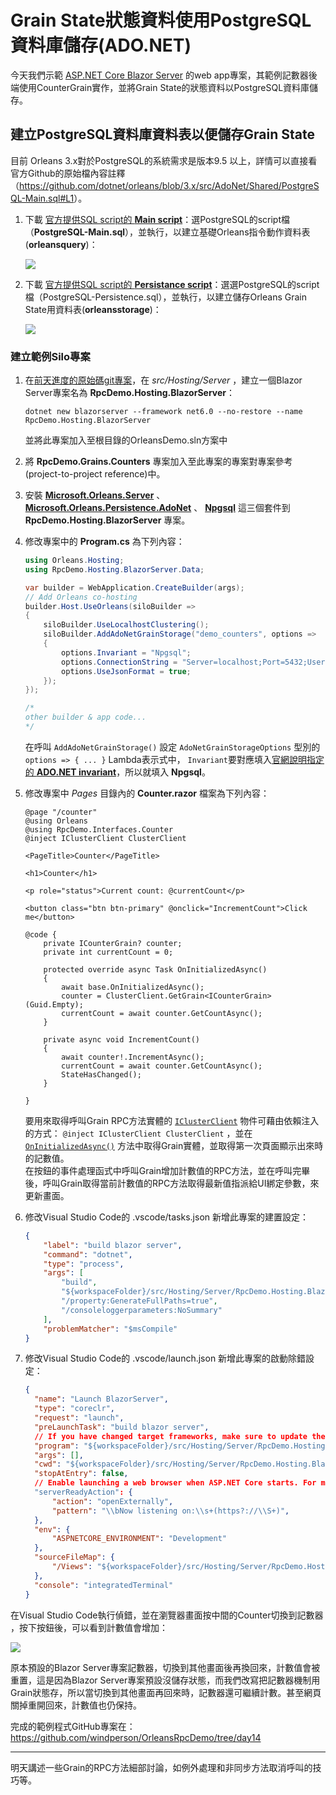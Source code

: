 # Grain State狀態資料使用PostgreSQL資料庫儲存(ADO.NET)

今天我們示範 [ASP.NET Core Blazor Server](https://learn.microsoft.com/en-us/aspnet/core/blazor#blazor-server) 的web app專案，其範例記數器後端使用CounterGrain實作，並將Grain State的狀態資料以PostgreSQL資料庫儲存。

## 建立PostgreSQL資料庫資料表以便儲存Grain State

目前 Orleans 3.x對於PostgreSQL的系統需求是版本9.5 以上，詳情可以直接看官方Github的原始檔內容註釋（<https://github.com/dotnet/orleans/blob/3.x/src/AdoNet/Shared/PostgreSQL-Main.sql#L1>）。

1. 下載 [官方提供SQL script的 **Main script**](https://learn.microsoft.com/dotnet/orleans/host/configuration-guide/adonet-configuration#main-scripts)：選PostgreSQL的script檔（**PostgreSQL-Main.sql**），並執行，以建立基礎Orleans指令動作資料表(**orleansquery**)：
    
    ![](./pgAdmin_run_main_script.png)
2. 下載 [官方提供SQL script的 **Persistance script**](https://learn.microsoft.com/dotnet/orleans/host/configuration-guide/adonet-configuration#persistence)：選選PostgreSQL的script檔（PostgreSQL-Persistence.sql），並執行，以建立儲存Orleans Grain State用資料表(**orleansstorage**)：
    
    ![](./pgAdmin_create_persistence_table_script.png)

### 建立範例Silo專案

1. 在[前天進度的原始碼git專案](https://github.com/windperson/OrleansRpcDemo/tree/day11)，在 *src/Hosting/Server* ，建立一個Blazor Server專案名為 **RpcDemo.Hosting.BlazorServer**：
    
    ```shell
    dotnet new blazorserver --framework net6.0 --no-restore --name RpcDemo.Hosting.BlazorServer
    ```
    並將此專案加入至根目錄的OrleansDemo.sln方案中
2. 將 **RpcDemo.Grains.Counters** 專案加入至此專案的專案對專案參考(project-to-project reference)中。
3. 安裝 [**Microsoft.Orleans.Server**](https://www.nuget.org/packages/Microsoft.Orleans.Server) 、 [**Microsoft.Orleans.Persistence.AdoNet**](https://www.nuget.org/packages/Microsoft.Orleans.Persistence.AdoNet) 、 [**Npgsql**](https://www.nuget.org/packages/Npgsql) 這三個套件到 **RpcDemo.Hosting.BlazorServer** 專案。
4. 修改專案中的 **Program.cs** 為下列內容：
    
    ```csharp
    using Orleans.Hosting;
    using RpcDemo.Hosting.BlazorServer.Data;

    var builder = WebApplication.CreateBuilder(args);
    // Add Orleans co-hosting
    builder.Host.UseOrleans(siloBuilder =>
    {
        siloBuilder.UseLocalhostClustering();
        siloBuilder.AddAdoNetGrainStorage("demo_counters", options =>
        {
            options.Invariant = "Npgsql";
            options.ConnectionString = "Server=localhost;Port=5432;Username=dev;Password=P@ss1234;Database=OrleansDemo;";
            options.UseJsonFormat = true;
        });
    });

    /*
    other builder & app code...
    */

    ```
    在呼叫 `AddAdoNetGrainStorage()` 設定 `AdoNetGrainStorageOptions` 型別的 `options => { ... }` Lambda表示式中， `Invariant`要對應填入[官網說明指定的 **ADO.NET invariant** ](https://learn.microsoft.com/dotnet/orleans/host/configuration-guide/adonet-configuration#persistence)，所以就填入 **Npgsql**。

5. 修改專案中 *Pages* 目錄內的 **Counter.razor** 檔案為下列內容：
    
    ```razor
    @page "/counter"
    @using Orleans
    @using RpcDemo.Interfaces.Counter
    @inject IClusterClient ClusterClient

    <PageTitle>Counter</PageTitle>

    <h1>Counter</h1>

    <p role="status">Current count: @currentCount</p>

    <button class="btn btn-primary" @onclick="IncrementCount">Click me</button>

    @code {
        private ICounterGrain? counter;
        private int currentCount = 0;

        protected override async Task OnInitializedAsync()
        {
            await base.OnInitializedAsync();
            counter = ClusterClient.GetGrain<ICounterGrain>(Guid.Empty);
            currentCount = await counter.GetCountAsync();
        }

        private async void IncrementCount()
        {
            await counter!.IncrementAsync();
            currentCount = await counter.GetCountAsync();
            StateHasChanged();
        }

    }
    ```
    要用來取得呼叫Grain RPC方法實體的 [`IClusterClient`](https://learn.microsoft.com/dotnet/api/orleans.iclusterclient) 物件可藉由依賴注入的方式： `@inject IClusterClient ClusterClient` ，並在 [`OnInitializedAsync()`](https://learn.microsoft.com/dotnet/api/microsoft.aspnetcore.components.componentbase.oninitializedasync) 方法中取得Grain實體，並取得第一次頁面顯示出來時的記數值。  
    在按鈕的事件處理函式中呼叫Grain增加計數值的RPC方法，並在呼叫完畢後，呼叫Grain取得當前計數值的RPC方法取得最新值指派給UI綁定參數，來更新畫面。
6. 修改Visual Studio Code的 .vscode/tasks.json 新增此專案的建置設定：

    ```json
    {
        "label": "build blazor server",
        "command": "dotnet",
        "type": "process",
        "args": [
            "build",
            "${workspaceFolder}/src/Hosting/Server/RpcDemo.Hosting.BlazorServer/RpcDemo.Hosting.BlazorServer.csproj",
            "/property:GenerateFullPaths=true",
            "/consoleloggerparameters:NoSummary"
        ],
        "problemMatcher": "$msCompile"
    }
    ```
7. 修改Visual Studio Code的 .vscode/launch.json 新增此專案的啟動除錯設定：
    
    ```json
    {
      "name": "Launch BlazorServer",
      "type": "coreclr",
      "request": "launch",
      "preLaunchTask": "build blazor server",
      // If you have changed target frameworks, make sure to update the program path.
      "program": "${workspaceFolder}/src/Hosting/Server/RpcDemo.Hosting.BlazorServer/bin/Debug/net6.0/RpcDemo.Hosting.BlazorServer.dll",
      "args": [],
      "cwd": "${workspaceFolder}/src/Hosting/Server/RpcDemo.Hosting.BlazorServer",
      "stopAtEntry": false,
      // Enable launching a web browser when ASP.NET Core starts. For more information: https://aka.ms/VSCode-CS-LaunchJson-WebBrowser
      "serverReadyAction": {
          "action": "openExternally",
          "pattern": "\\bNow listening on:\\s+(https?://\\S+)",
      },
      "env": {
          "ASPNETCORE_ENVIRONMENT": "Development"
      },
      "sourceFileMap": {
          "/Views": "${workspaceFolder}/src/Hosting/Server/RpcDemo.Hosting.BlazorServer/Views"
      },
      "console": "integratedTerminal"
    }
    ```   

在Visual Studio Code執行偵錯，並在瀏覽器畫面按中間的Counter切換到記數器 ，按下按鈕後，可以看到計數值會增加：

![](./blazor-counter.png)

原本預設的Blazor Server專案記數器，切換到其他畫面後再換回來，計數值會被重置，這是因為Blazor Server專案預設沒儲存狀態，而我們改寫把記數器機制用Grain狀態存，所以當切換到其他畫面再回來時，記數器還可繼續計數。甚至網頁關掉重開回來，計數值也仍保持。

完成的範例程式GitHub專案在：<https://github.com/windperson/OrleansRpcDemo/tree/day14>

---

明天講述一些Grain的RPC方法細部討論，如例外處理和非同步方法取消呼叫的技巧等。